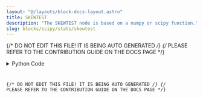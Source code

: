 ```yaml
---
layout: "@/layouts/block-docs-layout.astro"
title: SKEWTEST
description: "The SKEWTEST node is based on a numpy or scipy function."
slug: blocks/scipy/stats/skewtest
---
```


{/* DO NOT EDIT THIS FILE! IT IS BEING AUTO GENERATED */}
{/* PLEASE REFER TO THE CONTRIBUTION GUIDE ON THE DOCS PAGE */}


<PythonDocsDisplay docstring={docstring} />
<details>
<summary>Python Code</summary>



<Code code={pythonCode} lang="py" wrap theme="dracula" />

[Find this Flojoy Block on GitHub](https://github.com/flojoy-ai/blocks/blob/main/blocks/SCIPY/STATS/SKEWTEST/SKEWTEST.py)

</details>

{/* DO NOT EDIT THIS FILE! IT IS BEING AUTO GENERATED */}
{/* PLEASE REFER TO THE CONTRIBUTION GUIDE ON THE DOCS PAGE */}
